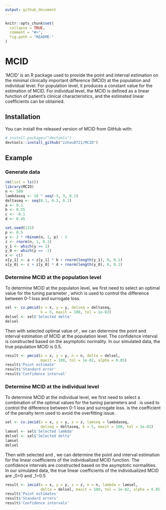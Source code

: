 ```yaml
---
output: github_document
---
```


<!-- README.md is generated from README.Rmd. Please edit that file -->

```r
knitr::opts_chunk$set(
  collapse = TRUE,
  comment = "#>",
  fig.path = "README-"
)
```

# MCID

<!-- badges: start -->
<!-- badges: end -->

'MCID' is an R package used to provide the point and interval estimation on the minimal clinically important difference (MCID) at the population and individual level. For population level, it produces a constant value for the estimation of MCID. For individual level, the MCID is defined as a linear function of patient's clinical characteristics, and the estimated linear coefficients can be obtained. 

## Installation

You can install the released version of MCID from GitHub with:

```r
# install.packages("devtools")
devtools::install_github("zzhou0721/MCID")
```

## Example

### Generate data

```r
rm(list = ls())
library(MCID)
n <- 500
lambdaseq <- 10 ^ seq(-3, 3, 0.1)
deltaseq <- seq(0.1, 0.3, 0.1)
a <- 0.1
b <- 0.55
c <- -0.1
d <- 0.45

set.seed(115)
p <- 0.5
y <- 2 * rbinom(n, 1, p) - 1
z <- rnorm(n, 1, 0.1)
y_1 <- which(y == 1)
y_0 <- which(y == -1)
x <- c()
x[y_1] <- a + z[y_1] * b + rnorm(length(y_1), 0, 0.1)
x[y_0] <- c + z[y_0] * d + rnorm(length(y_0), 0, 0.1)
```

### Determine MCID at the population level

To determine MCID at the populaton level, we first need to select an optimal value for the tuning parameter \delta, which is used to control the difference between 0-1 loss and surrogate loss. 

```r
sel <- cv.pmcid(x = x, y = y, delseq = deltaseq, 
                k = 5, maxit = 100, tol = 1e-02)
delsel <- sel$'Selected delta'
delsel
```

Then with selected optimal value of \delta, we can determine the point and interval estimation of MCID at the population level. The confidence interval is constructed based on the asymptotic normality. In our simulated data, the true population MCID is 0.5.

```r
result <- pmcid(x = x, y = y, n = n, delta = delsel, 
                maxit = 100, tol = 1e-02, alpha = 0.05)
result$'Point estimate'
result$'Standard error'
result$'Confidence interval'
```

### Determine MCID at the individual level

To determine MCID at the individual level, we first need to select a combination of the optimal values for the tuning parameters \delta and \lambda. \delta is used to control the difference between 0-1 loss and surrogate loss. \lambda is the coefficient of the penalty term used to avoid the overfitting issue. 

```r
sel <- cv.imcid(x = x, y = y, z = z, lamseq = lambdaseq, 
                delseq = deltaseq, k = 5, maxit = 100, tol = 1e-02)
lamsel <- sel$'Selected lambda'
delsel <- sel$'Selected delta'
lamsel
delsel
```

Then with selected \delta and \lambda, we can determine the point and interval estimation for the linear coefficients of the individualized MCID function. The confidence intervals are constructed based on the asymptotic normalities. In our simulated data, the true linear coefficients of the individualized MCID are \beta_0=0 and \beta_1=0.5

```r
result <- imcid(x = x, y = y, z = z, n = n, lambda = lamsel, 
                delta = delsel, maxit = 100, tol = 1e-02, alpha = 0.05)
result$'Point estimates'
result$'Standard errors'
result$'Confidence intervals'
```
